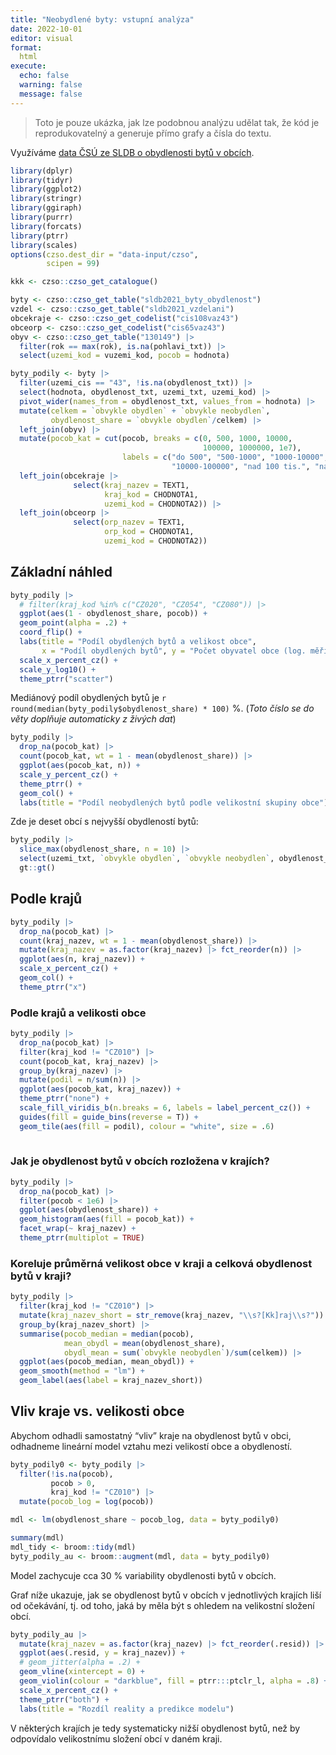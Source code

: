 ```yaml
---
title: "Neobydlené byty: vstupní analýza"
date: 2022-10-01
editor: visual
format: 
  html
execute: 
  echo: false
  warning: false
  message: false
---
```


> Toto je pouze ukázka, jak lze podobnou analýzu udělat tak, že kód je reprodukovatelný a generuje přímo grafy a čísla do textu.

Využíváme [data ČSÚ ze SLDB o obydlenosti bytů v obcích](https://www.czso.cz/csu/czso/vysledky-scitani-2021-otevrena-data).

```r
library(dplyr)
library(tidyr)
library(ggplot2)
library(stringr)
library(ggiraph)
library(purrr)
library(forcats)
library(ptrr)
library(scales)
options(czso.dest_dir = "data-input/czso",
        scipen = 99)
```


```r
kkk <- czso::czso_get_catalogue()
```


```r
byty <- czso::czso_get_table("sldb2021_byty_obydlenost")
vzdel <- czso::czso_get_table("sldb2021_vzdelani")
obcekraje <- czso::czso_get_codelist("cis108vaz43")
obceorp <- czso::czso_get_codelist("cis65vaz43")
obyv <- czso::czso_get_table("130149") |>
  filter(rok == max(rok), is.na(pohlavi_txt)) |>
  select(uzemi_kod = vuzemi_kod, pocob = hodnota)
```


```r
byty_podily <- byty |>
  filter(uzemi_cis == "43", !is.na(obydlenost_txt)) |>
  select(hodnota, obydlenost_txt, uzemi_txt, uzemi_kod) |>
  pivot_wider(names_from = obydlenost_txt, values_from = hodnota) |>
  mutate(celkem = `obvykle obydlen` + `obvykle neobydlen`,
         obydlenost_share = `obvykle obydlen`/celkem) |>
  left_join(obyv) |>
  mutate(pocob_kat = cut(pocob, breaks = c(0, 500, 1000, 10000, 
                                           100000, 1000000, 1e7),
                         labels = c("do 500", "500-1000", "1000-10000",
                                    "10000-100000", "nad 100 tis.", "nad 1 mil."))) |>
  left_join(obcekraje |>
              select(kraj_nazev = TEXT1,
                     kraj_kod = CHODNOTA1,
                     uzemi_kod = CHODNOTA2)) |>
  left_join(obceorp |>
              select(orp_nazev = TEXT1,
                     orp_kod = CHODNOTA1,
                     uzemi_kod = CHODNOTA2))
```
## Základní náhled

```r
byty_podily |>
  # filter(kraj_kod %in% c("CZ020", "CZ054", "CZ080")) |>
  ggplot(aes(1 - obydlenost_share, pocob)) +
  geom_point(alpha = .2) +
  coord_flip() +
  labs(title = "Podíl obydlených bytů a velikost obce",
       x = "Podíl obydlených bytů", y = "Počet obyvatel obce (log. měřítko)") +
  scale_x_percent_cz() +
  scale_y_log10() +
  theme_ptrr("scatter")
```
Mediánový podíl obydlených bytů je `r round(median(byty_podily$obydlenost_share) * 100)` %. (*Toto číslo se do věty doplňuje automaticky z živých dat*)

```r
byty_podily |>
  drop_na(pocob_kat) |>
  count(pocob_kat, wt = 1 - mean(obydlenost_share)) |>
  ggplot(aes(pocob_kat, n)) +
  scale_y_percent_cz() +
  theme_ptrr() +
  geom_col() +
  labs(title = "Podíl neobydlených bytů podle velikostní skupiny obce")
```

Zde je deset obcí s nejvyšší obydleností bytů:

```r
byty_podily |> 
  slice_max(obydlenost_share, n = 10) |> 
  select(uzemi_txt, `obvykle obydlen`, `obvykle neobydlen`, obydlenost_share, kraj_nazev, pocob) |> 
  gt::gt()
```
## Podle krajů

```r
byty_podily |>
  drop_na(pocob_kat) |>
  count(kraj_nazev, wt = 1 - mean(obydlenost_share)) |>
  mutate(kraj_nazev = as.factor(kraj_nazev) |> fct_reorder(n)) |> 
  ggplot(aes(n, kraj_nazev)) +
  scale_x_percent_cz() +
  geom_col() +
  theme_ptrr("x")
```

### Podle krajů a velikosti obce

```r
byty_podily |> 
  drop_na(pocob_kat) |>
  filter(kraj_kod != "CZ010") |> 
  count(pocob_kat, kraj_nazev) |> 
  group_by(kraj_nazev) |> 
  mutate(podil = n/sum(n)) |> 
  ggplot(aes(pocob_kat, kraj_nazev)) +
  theme_ptrr("none") +
  scale_fill_viridis_b(n.breaks = 6, labels = label_percent_cz()) +
  guides(fill = guide_bins(reverse = T)) +
  geom_tile(aes(fill = podil), colour = "white", size = .6)
  
```

### Jak je obydlenost bytů v obcích rozložena v krajích?

```r
byty_podily |>
  drop_na(pocob_kat) |>
  filter(pocob < 1e6) |>
  ggplot(aes(obydlenost_share)) +
  geom_histogram(aes(fill = pocob_kat)) +
  facet_wrap(~ kraj_nazev) +
  theme_ptrr(multiplot = TRUE)

```
### Koreluje průměrná velikost obce v kraji a celková obydlenost bytů v kraji?

```r
byty_podily |> 
  filter(kraj_kod != "CZ010") |> 
  mutate(kraj_nazev_short = str_remove(kraj_nazev, "\\s?[Kk]raj\\s?")) |> 
  group_by(kraj_nazev_short) |> 
  summarise(pocob_median = median(pocob), 
            mean_obydl = mean(obydlenost_share),
            obydl_mean = sum(`obvykle neobydlen`)/sum(celkem)) |> 
  ggplot(aes(pocob_median, mean_obydl)) +
  geom_smooth(method = "lm") +
  geom_label(aes(label = kraj_nazev_short))
```

## Vliv kraje vs. velikosti obce

Abychom odhadli samostatný "vliv" kraje na obydlenost bytů v obci, odhadneme lineární model vztahu mezi velikostí obce a obydleností.

```r
byty_podily0 <- byty_podily |> 
  filter(!is.na(pocob), 
         pocob > 0,
         kraj_kod != "CZ010") |> 
  mutate(pocob_log = log(pocob))

mdl <- lm(obydlenost_share ~ pocob_log, data = byty_podily0)

summary(mdl)
mdl_tidy <- broom::tidy(mdl)
byty_podily_au <- broom::augment(mdl, data = byty_podily0)
```
Model zachycuje cca 30 % variability obydlenosti bytů v obcích.

Graf níže ukazuje, jak se obydlenost bytů v obcích v jednotlivých krajích liší od očekávání, tj. od toho, jaká by měla být s ohledem na velikostní složení obcí.

```r
byty_podily_au |> 
  mutate(kraj_nazev = as.factor(kraj_nazev) |> fct_reorder(.resid)) |> 
  ggplot(aes(.resid, y = kraj_nazev)) +
  # geom_jitter(alpha = .2) +
  geom_vline(xintercept = 0) +
  geom_violin(colour = "darkblue", fill = ptrr:::ptclr_l, alpha = .8) +
  scale_x_percent_cz() +
  theme_ptrr("both") +
  labs(title = "Rozdíl reality a predikce modelu")
```

V některých krajích je tedy systematicky nižší obydlenost bytů, než by odpovídalo velikostnímu složení obcí v daném kraji.
